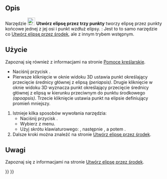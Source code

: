 <languages/>

{{Docnav/pl
|[[Sketcher_CreateEllipseByCenter/pl|Utwórz elipsę przez środek]]
|[[Sketcher_CreateRectangle/pl|Utwórz prostokąt]]
|[[Sketcher_Workbench/pl|środowisko pracy Szkicownik]]
|IconL=Sketcher_CreateEllipseByCenter.svg
|IconR=Sketcher_CreateRectangle.svg
|IconC=Workbench_Sketcher.svg
}}

{{GuiCommand/pl
|Name=Sketcher CreateEllipseBy3Points
|Name/pl=Szkicownik: Utwórz elipsę przez trzy punkty
|MenuLocation=Szkic → Elementy geometryczne szkicownika → Utwórz elipsę przez trzy punkty
|Workbenches=[[Sketcher_Workbench/pl|Szkicownik]]
|Shortcut={{KEY|G}} {{KEY|3}} {{KEY|E}}
|Version=0.15
|SeeAlso=[[Sketcher_CreateEllipseByCenter/pl|Utwórz elipsę przez środek]]
}}

<span id="Description"></span>
==Opis==

Narzędzie [[Image:Sketcher_CreateEllipseBy3Points.svg|24px]] '''Utwórz elipsę przez trzy punkty''' tworzy elipsę przez punkty końcowe jednej z jej osi i punkt wzdłuż elipsy. {{Version/pl|1.0}}: Jest to to samo narzędzie co [[Sketcher_CreateEllipseByCenter/pl|Utwórz elipsę przez środek]], ale z innym trybem wstępnym.

<span id="Usage"></span>
==Użycie==

Zapoznaj się również z informacjami na stronie [[Sketcher_Workbench/pl#Pomoce_kreślarskie|Pomoce kreślarskie]].

* Naciśnij przycisk {{Button|[[File:Sketcher_CreateEllipseBy3Points.svg|16px]] [[Sketcher_CreateEllipseBy3Points/pl|Utwórz elipsę przez trzy punkty]]}}.
* Pierwsze kliknięcie w oknie widoku 3D ustawia punkt określający przecięcie średnicy głównej z elipsą ''(periapsis)''. Drugie kliknięcie w oknie widoku 3D wyznacza punkt określający przecięcie średnicy głównej z elipsą w kierunku przeciwnym do punktu środkowego ''(apoapsis)''. Trzecie kliknięcie ustawia punkt na elipsie definiujący promień mniejszy.


# Istnieje kilka sposobów wywołania narzędzia:
#* Naciśnij przycisk {{Button|[[Image:Sketcher_CreateEllipseBy3Points.svg|16px]] '''Utwórz elipsę przez trzy punkty'''}}.
#* Wybierz {{MenuCommand|Szkic → Elementy geometryczne szkicownika → [[Image:Sketcher_CreateEllipseBy3Points.svg|16px]] Utwórz elipsę przez trzy punkty}} z menu.
#* Użyj skrótu klawiaturowego: {{KEY|G}}, następnie {{KEY|3}}, a potem {{KEY|E}}.
# Dalsze kroki można znaleźć na stronie [[Sketcher_CreateEllipseByCenter/pl#Użycie|Utwórz elipsę przez środek]].

<span id="Notes"></span>
==Uwagi==

Zapoznaj się z informacjami na stronie [[Sketcher_CreateEllipseByCenter/pl#Uwagi|Utwórz elipsę przez środek]].


{{Docnav/pl
|[[Sketcher_CreateEllipseByCenter/pl|Utwórz elipsę przez środek]]
|[[Sketcher_CreateRectangle/pl|Utwórz prostokąt]]
|[[Sketcher_Workbench/pl|środowisko pracy Szkicownik]]
|IconL=Sketcher_CreateEllipseByCenter.svg
|IconR=Sketcher_CreateRectangle.svg
|IconC=Workbench_Sketcher.svg
}}

{{Sketcher_Tools_navi{{#translation:}}}}
{{Userdocnavi{{#translation:}}}}